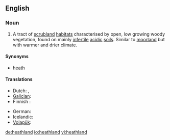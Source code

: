 ==English==

===Noun===
{{en-noun}}
{{wikipedia}}

# A tract of [[scrubland]] [[habitat]]s characterised by open, low growing woody vegetation, found on mainly [[infertile]] [[acidic]] [[soil]]s. Similar to [[moorland]] but with warmer and drier climate.

====Synonyms====
* [[heath]]

====Translations====
{{trans-top|heathland}}
* Dutch: {{t|nl|heide|c}}, {{t|nl|dopheide|c}} 
* [[Galician]]: {{t+|gl|uceira|f|xs=Galician}}
*Finnish : {{t|fi|nummi}}
{{trans-mid}}
* German: {{t|de|Heideland|n}}
* Icelandic: {{t|is|heiði|f}}
* [[Volapük]]: {{t|vo|brüyäralän}}
{{trans-bottom}}

[[de:heathland]]
[[io:heathland]]
[[vi:heathland]]